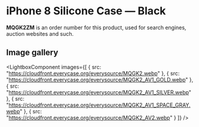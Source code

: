 
# iPhone 8 Silicone Case — Black

<Callout type='info' emoji='👉🏻'>**MQGK2ZM** is an order number for this product, used for search engines, auction websites and such.</Callout>

## Image gallery

<LightboxComponent
    images={[
      {
        src: "https://cloudfront.everycase.org/everysource/MQGK2.webp"
      },
      {
        src: "https://cloudfront.everycase.org/everysource/MQGK2_AV1_GOLD.webp"
      },
      {
        src: "https://cloudfront.everycase.org/everysource/MQGK2_AV1_SILVER.webp"
      },
      {
        src: "https://cloudfront.everycase.org/everysource/MQGK2_AV1_SPACE_GRAY.webp"
      },
      {
        src: "https://cloudfront.everycase.org/everysource/MQGK2_AV2.webp"
      }
    ]}
  />
